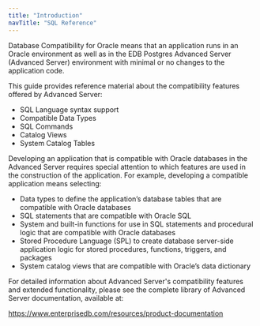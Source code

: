 ---
title: "Introduction"
navTitle: "SQL Reference"
---

<div id="introduction" class="registered_link"></div>

Database Compatibility for Oracle means that an application runs in an Oracle environment as well as in the EDB Postgres Advanced Server (Advanced Server) environment with minimal or no changes to the application code.

This guide provides reference material about the compatibility features offered by Advanced Server:

- SQL Language syntax support
- Compatible Data Types
- SQL Commands
- Catalog Views
- System Catalog Tables

Developing an application that is compatible with Oracle databases in the Advanced Server requires special attention to which features are used in the construction of the application. For example, developing a compatible application means selecting:

- Data types to define the application’s database tables that are compatible with Oracle databases
- SQL statements that are compatible with Oracle SQL
- System and built-in functions for use in SQL statements and procedural logic that are compatible with Oracle databases
- Stored Procedure Language (SPL) to create database server-side application logic for stored procedures, functions, triggers, and packages
- System catalog views that are compatible with Oracle’s data dictionary

For detailed information about Advanced Server's compatibility features and extended functionality, please see the complete library of Advanced Server documentation, available at:

https://www.enterprisedb.com/resources/product-documentation